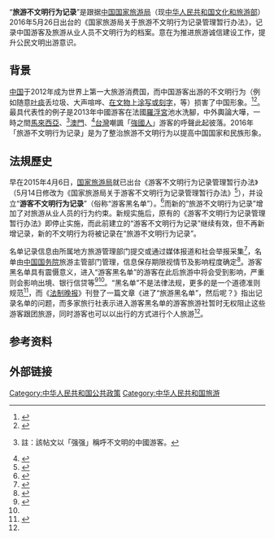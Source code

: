 “'''旅游不文明行为记录'''”是跟据[[中国国家旅游局|中国国家旅游局]]（现[[中华人民共和国文化和旅游部|中华人民共和国文化和旅游部]]）2016年5月26日出台的《国家旅游局关于旅游不文明行为记录管理暂行办法》，记录中国游客及旅游从业人员不文明行为的档案。意在为推进旅游诚信建设工作，提升公民文明出游意识。
{{维基文库|国家旅游局关于旅游不文明行为记录管理暂行办法}}

==背景==
[[中国|中国]]于2012年成为世界上第一大旅游消费国，而中国游客出游的不文明行为（例如随意[[吐痰|吐痰]]丢垃圾、大声喧哗、[[丁锦昊事件|在文物上涂写或刻字]]，等）损害了中国形象。<ref name=":0">{{Cite web|url =http://hbrb.hebnews.cn/html/2015-05/11/content_58650.htm|title =旅游“黑名单”制度，管用吗？|accessdate =|author =|date =2015年5月11日|publisher =河北日报|deadurl =yes|archiveurl =https://web.archive.org/web/20151006214605/http://hbrb.hebnews.cn/html/2015-05/11/content_58650.htm|archivedate =2015年10月6日}}</ref><ref>{{Cite web|url = http://www.cnta.gov.cn/ztwz/lyzs/lywjckd2q/201507/t20150710_741645.html|title = 中国将会记录游客不文明行为|accessdate = |author = |date = 2015年4月7日|publisher = 旅游外交参考|archive-url = https://web.archive.org/web/20151006231939/http://www.cnta.gov.cn/ztwz/lyzs/lywjckd2q/201507/t20150710_741645.html|archive-date = 2015-10-06|dead-url = yes}}</ref>。最具代表性的例子是2013年中國游客在法國[[羅浮宮|羅浮宮]]池水洗腳，中外輿論大嘩，一時之間[[馬來西亞|馬來西亞]]、<ref>{{cite news|title=中國人到處洗腳　洗到羅浮宮水池去|newspaper=[[佳禮網|佳禮網]]|date=2013-07-30|last=|url=https://cforum1.cari.com.my/forum.php?mod=viewthread&tid=3160525|archiveurl=https://web.archive.org/web/20210530091419/https://cforum1.cari.com.my/forum.php?mod=viewthread&tid=3160525|archivedate=2021-05-30}} 註：該帖文以「强强」稱呼不文明的中國游客。</ref>[[澳門|澳門]]、<ref>{{cite news|title=強國人洗腳洗到法國 外國人驚呆

|newspaper= CyberCTM|date=2013-07-30|last=|url=https://forum.cyberctm.com/thread-10858112-1-1.html|archiveurl=https://web.archive.org/web/20210530092049/https://forum.cyberctm.com/thread-10858112-1-1.html|archivedate=2021-05-30}}</ref>[[台灣|台灣]]嘲諷「[[強國人|強國人]]」游客的呼聲此起彼落。2016年「旅游不文明行为记录」是为了整治旅游不文明行为以提高中国国家和民族形象。

==法規歷史==
早在2015年4月6日，[[国家旅游局|国家旅游局]]就已出台《游客不文明行为记录管理暂行办法》（5月14日修改为《国家旅游局关于游客不文明行为记录管理暂行办法》<ref name=":1">{{Cite web|url =http://www.cnta.com/zwgk/tzggnew/gztz/201506/t20150627_717592.shtml|title =关于修改《游客不文明行为记录管理暂行办法》的通知（失效）|accessdate =|author =|date =2018年4月18日|publisher =[[中国国家旅游局|中国国家旅游局]]|archive-date =2018年4月18日|archive-url =https://web.archive.org/web/20180418161622/http://www.cnta.com/zwgk/tzggnew/gztz/201506/t20150627_717592.shtml|dead-url =no}}</ref>），并设立“'''游客不文明行为记录'''”（俗称“游客黑名单”）。<ref>{{Cite web|url = http://www.cnta.gov.cn/ztwz/lvyzs/lyzs_wmly/201507/t20150708_722552.html|title = 游客不文明行为记录管理暂行办法|accessdate = |author = |date = 2015-07-08|publisher = 中国旅游之声|archive-url = https://web.archive.org/web/20180418225526/http://www.cnta.gov.cn/ztwz/lvyzs/lyzs_wmly/201507/t20150708_722552.html|archive-date = 2018-04-18|dead-url = yes}}</ref>而新的“旅游不文明行为记录”增加了对旅游从业人员的行为约束。新规实施后，原有的《游客不文明行为记录管理暂行办法》即停止实施，而此前建立的“游客不文明行为记录”继续有效，但不再新增记录，新的不文明行为将被记录在“旅游不文明行为记录”。

名单记录信息由所属地方旅游管理部门提交或通过媒体报道和社会举报采集<ref>{{Cite web|url = http://newspaper.jcrb.com/html/2015-04/10/content_183834.htm|title = 《游客不文明行为记录管理暂行办法》正式施行|accessdate = |author = |date = 2015年4月10日|publisher = 检察日报|archive-date = 2015年10月7日|archive-url = https://web.archive.org/web/20151007043724/http://newspaper.jcrb.com/html/2015-04/10/content_183834.htm|dead-url = no}}</ref>，名单由[[中华人民共和国国务院|中国国务院]]旅游主管部门管理，信息保存期限视情节及影响程度确定<ref>{{Cite web|url = http://www.chinadaily.com.cn/interface/toutiao/1138561/2015-5-10/cd_20643887.html|title = 国家旅游局公布游客不文明行为记录|accessdate = |author = |date = 2015-05-07|publisher = 中国日报网|archive-date = 2019-08-24|archive-url = https://web.archive.org/web/20190824115443/http://www.chinadaily.com.cn/interface/toutiao/1138561/2015-5-10/cd_20643887.html|dead-url = no}}</ref>。游客黑名单具有震慑意义，进入“游客黑名单”的游客在此后旅游中将会受到影响，严重则会影响出境、银行信贷等<ref>{{Cite web|url = http://politics.people.com.cn/n/2015/0406/c1001-26803401.html|title = 《游客不文明行为记录管理暂行办法》正式施行|accessdate = |author = |date = 2015年4月6日|publisher = 人民网|archive-date = 2016年3月4日|archive-url = https://web.archive.org/web/20160304072811/http://politics.people.com.cn/n/2015/0406/c1001-26803401.html|dead-url = no}}</ref><ref name=":1"></ref>。“黑名单”不是法律法规，更多的是一个道德准则规范<ref>{{Cite web|url =http://www1.cnta.gov.cn/html/2015-4/2015-4-7-11-10-31158.html|title =国家旅游局监管司相关负责人就《游客不文明行为记录管理暂行办法》答记者问|accessdate =|author =|date =2015-04-07|publisher =国家旅游局信息中心}}{{dead link|date=2018年3月 |bot=InternetArchiveBot |fix-attempted=yes }}</ref>，而《[[法制晚报|法制晚报]]》刊登了一篇文章《进了“旅游黑名单”，然后呢？》指出记录名单的问题，而多家旅行社表示进入游客黑名单的游客旅游社暂时无权阻止这些游客跟团旅游，同时游客也可以以出行的方式进行个人旅游<ref name=":0" />。

== 参考资料 ==
{{Reflist|2}}

== 外部链接 ==
{{Wikisource|国家旅游局关于旅游不文明行为记录管理暂行办法}}
{{Wikisource|国家旅游局关于游客不文明行为记录管理暂行办法}}

[[Category:中华人民共和国公共政策|Category:中华人民共和国公共政策]]
[[Category:中华人民共和国旅游|Category:中华人民共和国旅游]]